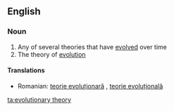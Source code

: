 ==English==

===Noun===
{{wikipedia|Evolutionary Theory}}
{{en-noun|sg=[[evolutionary]] [[theory]]|evolutionary theories}}

# Any of several theories that have [[evolved]] over time
# The theory of [[evolution]]

====Translations====
* Romanian: [[teorie evoluționară]] {{f}}, [[teorie evoluțională]] {{f}}

[[ta:evolutionary theory]]